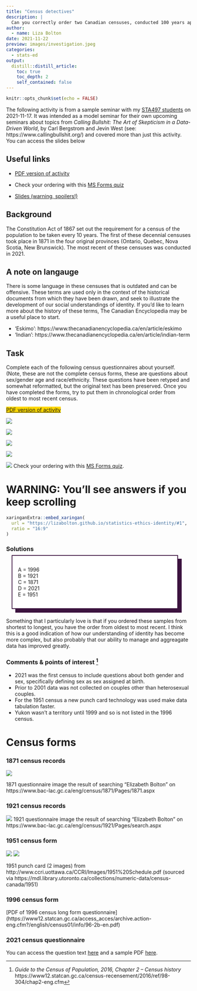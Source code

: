 ```yaml
---
title: "Census detectives"
description: |
  Can you correctly order two Canadian censuses, conducted 100 years apart?
author:
  - name: Liza Bolton
date: 2021-11-22
preview: images/investigation.jpeg
categories: 
  - stats-ed
output:
  distill::distill_article:
    toc: true
    toc_depth: 2
    self_contained: false
---
```



```r
knitr::opts_chunk$set(echo = FALSE)
```

The following activity is from a sample seminar with my [STA497 students](https://www.lizabolton.com/reading_courses.html#ethical-professional-practice-for-statisticians-research-group-202122) on 2021-11-17. It was intended as a model seminar for their own upcoming seminars about topics from *Calling Bullshit: The Art of Skepticism in a Data-Driven World*, by Carl Bergstrom and Jevin West (see: https://www.callingbullshit.org/) and covered more than just this activity. You can access the slides below

## Useful links
- [PDF version of activity](pdfs/census-detective-activity.pdf)

- Check your ordering with this [MS Forms quiz](https://forms.office.com/Pages/ResponsePage.aspx?id=JsKqeAMvTUuQN7RtVsVSEOKHUU3SzAJJhmOKjJhDWEpUOUY0T0haQ0VPSEJPWUs2Sk1WNjAyWEpWOS4u)

- [Slides (warning, spoilers!)](https://lizabolton.github.io/statistics-ethics-identity/#1)


## Background
The Constitution Act of 1867 set out the requirement for a census of the population to be taken every 10 years. The first of these decennial censuses took place in 1871 in the four original provinces (Ontario, Quebec, Nova Scotia, New Brunswick). The most recent of these censuses was conducted in 2021.

## A note on langauge

There is some language in these censuses that is outdated and can be offensive. These terms are used only in the context of the historical documents from which they have been drawn, and seek to illustrate the development of our social understandings of identity. If you'd like to learn more about the history of these terms, The Canadian Encyclopedia may be a useful place to start.

- 'Eskimo': https://www.thecanadianencyclopedia.ca/en/article/eskimo  
- 'Indian': https://www.thecanadianencyclopedia.ca/en/article/indian-term

## Task
Complete each of the following census questionnaires about yourself. (Note, these are not the complete census forms, these are questions about sex/gender age and race/ethnicity.
These questions have been retyped and somewhat reformatted, but the original text has been preserved.
Once you have completed the forms, try to put them in chronological order from oldest to most recent census.

[[PDF version of activity](pdfs/census-detective-activity.pdf)]{style="background-color: #FFD700"}


![](images/sampleA.png)

![](images/sampleB.png)

![](images/sampleC.png)

![](images/sampleD.png)

![](images/sampleE.png)
Check your ordering with this [MS Forms quiz](https://forms.office.com/Pages/ResponsePage.aspx?id=JsKqeAMvTUuQN7RtVsVSEOKHUU3SzAJJhmOKjJhDWEpUOUY0T0haQ0VPSEJPWUs2Sk1WNjAyWEpWOS4u).


# WARNING: You'll see answers if you keep scrolling

```r
xaringanExtra::embed_xaringan(
  url = "https://lizabolton.github.io/statistics-ethics-identity/#1",
  ratio = "16:9"
)
```


### Solutions

<div style="width: 90%; margin: 10px 5% 10px 5%; background-color: #3c133f;">

<div style="position: relative; top: -10px; bottom: -10px; left: -10px; padding: 15px; background: #ffffff; border: 2px solid #3C133F;">
A = 1996  
B = 1921  
C = 1871  
D = 2021  
E = 1951  
</div>

</div> 

Something that I particularly love is that if you ordered these samples from shortest to longest, you have the order from oldest to most recent. I think this is a good indication of how our understanding of identity has become more complex, but also probably that our ability to manage and aggreagate data has improved greatly. 

### Comments & points of interest ^[_Guide to the Census of Population, 2016, Chapter 2 – Census history_ https://www12.statcan.gc.ca/census-recensement/2016/ref/98-304/chap2-eng.cfm]

- 2021 was the first census to include questions about both gender and sex, specifically defining sex as sex assigned at birth. 
- Prior to 2001 data was not collected on couples other than heterosexual couples.  
- For the 1951 census a new punch card technology was used make data tabulation faster.
- Yukon wasn't a territory until 1999 and so is not listed in the 1996 census.


# Census forms

### 1871 census records

![](images/1871.jpg)

1871 questionnaire image the result of searching "Elizabeth Bolton" on https://www.bac-lac.gc.ca/eng/census/1871/Pages/1871.aspx  

### 1921 census records

![](images/1921.jpg)
1921 questionnaire image the result of searching "Elizabeth Bolton" on  https://www.bac-lac.gc.ca/eng/census/1921/Pages/search.aspx  

### 1951 census form

![](images/1951-1.jpg)
![](images/1951-2.png)

1951 punch card (2 images) from http://www.ccri.uottawa.ca/CCRI/Images/1951%20Schedule.pdf (sourced via https://mdl.library.utoronto.ca/collections/numeric-data/census-canada/1951)

### 1996 census form

[PDF of 1996 census long form questionnaire]
(https://www12.statcan.gc.ca/access_acces/archive.action-eng.cfm?/english/census01/info/96-2b-en.pdf)

### 2021 census questionnaire
You can access the question text [here](https://www.statcan.gc.ca/en/statistical-programs/instrument/3901_Q2_V6) and a sample PDF [here]().
